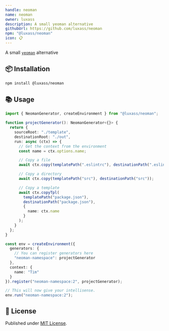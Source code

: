```yaml
---
handle: neoman
name: neoman
owner: luxass
description: A small yeoman alternative
githubUrl: https://github.com/luxass/neoman
npm: "@luxass/neoman"
icon: 📋
---
```


A small [`yeoman`](https://yeoman.io/) alternative

## 📦 Installation

```sh
npm install @luxass/neoman
```

## 📚 Usage

```ts
import { NeomanGenerator, createEnvironment } from "@luxass/neoman";

function projectGenerator(): NeomanGenerator<{}> {
  return {
    sourceRoot: "./template",
    destinationRoot: "./out",
    run: async (ctx) => {
      // Get the context from the environment
      const name = ctx.options.name;

      // Copy a file
      await ctx.copy(templatePath(".eslintrc"), destinationPath(".eslintrc"));

      // Copy a directory
      await ctx.copy(templatePath("src"), destinationPath("src"));

      // Copy a template
      await ctx.copyTpl(
        templatePath("package.json"),
        destinationPath("package.json"),
        {
          name: ctx.name
        }
      );
    }
  };
}

const env = createEnvironment({
  generators: {
    // You can register generators here
    "neoman-namespace": projectGenerator
  },
  context: {
    name: "Tim"
  }
}).register("neoman-namespace:2", projectGenerator);

// This will now give your intellisense.
env.run("neoman-namespace:2");
```

## 📄 License

Published under [MIT License](https://github.com/luxass/neoman/blob/main/LICENSE).

